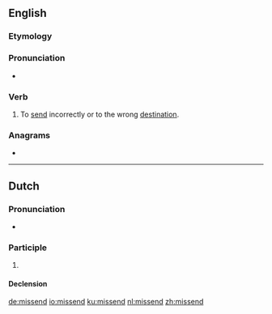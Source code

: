 ==English==

===Etymology===
{{prefix|mis|send|lang=en}}

===Pronunciation===
* {{IPA|/mɪsˈsɛnd/|lang=en}}

===Verb===
{{en-verb|missends|missending|missent}}

# {{lb|en|transitive}} To [[send]] incorrectly or to the wrong [[destination]].

===Anagrams===
* {{l|en|dimness}}

----

==Dutch==

===Pronunciation===
* {{audio|Nl-missend.ogg|Audio|lang=nl}}

===Participle===
{{nl-pres-ptc}}

# {{nl-verb form of|t=pres|m=ptc|missen}}

====Declension====
{{nl-decl-pres-ptc}}

[[de:missend]]
[[io:missend]]
[[ku:missend]]
[[nl:missend]]
[[zh:missend]]